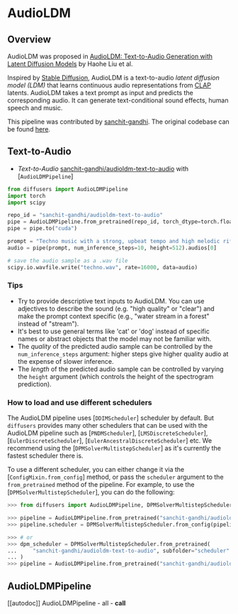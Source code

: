 <!--Copyright 2023 The HuggingFace Team. All rights reserved.

Licensed under the Apache License, Version 2.0 (the "License"); you may not use this file except in compliance with
the License. You may obtain a copy of the License at

http://www.apache.org/licenses/LICENSE-2.0

Unless required by applicable law or agreed to in writing, software distributed under the License is distributed on
an "AS IS" BASIS, WITHOUT WARRANTIES OR CONDITIONS OF ANY KIND, either express or implied. See the License for the
specific language governing permissions and limitations under the License.
-->

# AudioLDM

## Overview

AudioLDM was proposed in [AudioLDM: Text-to-Audio Generation with Latent Diffusion Models](https://arxiv.org/abs/2301.12503) by Haohe Liu et al.

Inspired by [Stable Diffusion](https://huggingface.co/docs/diffusers/api/pipelines/stable_diffusion/overview), AudioLDM
is a text-to-audio _latent diffusion model (LDM)_ that learns continuous audio representations from [CLAP](https://huggingface.co/docs/transformers/main/model_doc/clap)
latents. AudioLDM takes a text prompt as input and predicts the corresponding audio. It can generate text-conditional
sound effects, human speech and music.

This pipeline was contributed by [sanchit-gandhi](https://huggingface.co/sanchit-gandhi). The original codebase can be found [here](https://github.com/haoheliu/AudioLDM).

## Text-to-Audio

- *Text-to-Audio* [sanchit-gandhi/audioldm-text-to-audio](https://huggingface.co/sanchit-gandhi/audioldm-text-to-audio) with [`AudioLDMPipeline`]

```python
from diffusers import AudioLDMPipeline
import torch
import scipy

repo_id = "sanchit-gandhi/audioldm-text-to-audio"
pipe = AudioLDMPipeline.from_pretrained(repo_id, torch_dtype=torch.float16)
pipe = pipe.to("cuda")

prompt = "Techno music with a strong, upbeat tempo and high melodic riffs"
audio = pipe(prompt, num_inference_steps=10, height=512).audios[0]

# save the audio sample as a .wav file
scipy.io.wavfile.write("techno.wav", rate=16000, data=audio)
```

### Tips

* Try to provide descriptive text inputs to AudioLDM. You can use adjectives to describe the sound (e.g. "high quality" or "clear") and make the prompt context specific (e.g., "water stream in a forest" instead of "stream").
* It's best to use general terms like 'cat' or 'dog' instead of specific names or abstract objects that the model may not be familiar with.
* The _quality_ of the predicted audio sample can be controlled by the `num_inference_steps` argument: higher steps give higher quality audio at the expense of slower inference.
* The _length_ of the predicted audio sample can be controlled by varying the `height` argument (which controls the height of the spectrogram prediction).

### How to load and use different schedulers

The AudioLDM pipeline uses [`DDIMScheduler`] scheduler by default. But `diffusers` provides many other schedulers
that can be used with the AudioLDM pipeline such as [`PNDMScheduler`], [`LMSDiscreteScheduler`], [`EulerDiscreteScheduler`], 
[`EulerAncestralDiscreteScheduler`] etc. We recommend using the [`DPMSolverMultistepScheduler`] as it's currently the fastest
scheduler there is.

To use a different scheduler, you can either change it via the [`ConfigMixin.from_config`]
method, or pass the `scheduler` argument to the `from_pretrained` method of the pipeline. For example, to use the
[`DPMSolverMultistepScheduler`], you can do the following:

```python
>>> from diffusers import AudioLDMPipeline, DPMSolverMultistepScheduler

>>> pipeline = AudioLDMPipeline.from_pretrained("sanchit-gandhi/audioldm-text-to-audio")
>>> pipeline.scheduler = DPMSolverMultistepScheduler.from_config(pipeline.scheduler.config)

>>> # or
>>> dpm_scheduler = DPMSolverMultistepScheduler.from_pretrained(
...     "sanchit-gandhi/audioldm-text-to-audio", subfolder="scheduler"
... )
>>> pipeline = AudioLDMPipeline.from_pretrained("sanchit-gandhi/audioldm-text-to-audio", scheduler=dpm_scheduler)
```

## AudioLDMPipeline
[[autodoc]] AudioLDMPipeline
	- all
	- __call__
